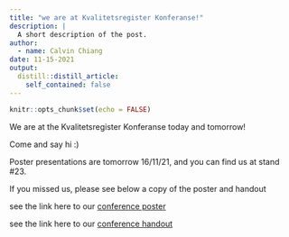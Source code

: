 ```yaml
---
title: "we are at Kvalitetsregister Konferanse!"
description: |
  A short description of the post.
author:
  - name: Calvin Chiang
date: 11-15-2021
output:
  distill::distill_article:
    self_contained: false
---
```



```r
knitr::opts_chunk$set(echo = FALSE)
```

We are at the Kvalitetsregister Konferanse today and tomorrow!

Come and say hi :)

Poster presentations are tomorrow 16/11/21, and you can find us at stand #23. 

If you missed us, please see below a copy of the poster and handout


see the link here to our [conference poster](./conference_poster.pdf)

see the link here to our [conference handout](./conference_handout.pdf)


